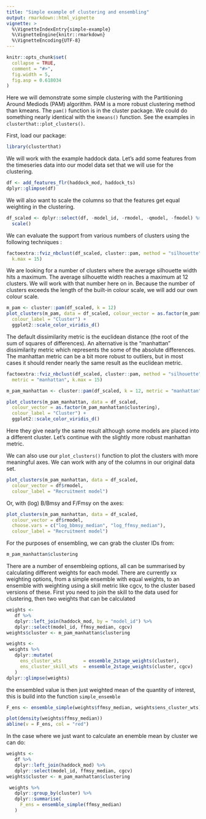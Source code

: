 ```yaml
---
title: "Simple example of clustering and ensembling"
output: rmarkdown::html_vignette
vignette: >
  %\VignetteIndexEntry{simple-example}
  %\VignetteEngine{knitr::rmarkdown}
  %\VignetteEncoding{UTF-8}
---
```


```r
knitr::opts_chunk$set(
  collapse = TRUE,
  comment = "#>",
  fig.width = 5,
  fig.asp = 0.618034
)
```

Here we will demonstrate some simple clustering with the Partitioning Around Mediods (PAM) algorithm. PAM is a more robust clustering method than kmeans. The `pam()` function is in the cluster package. We could do something nearly identical with the `kmeans()` function. See the examples in `clusterthat::plot_clusters()`.

First, load our package:

```r
library(clusterthat)
```

We will work with the example haddock data. Let's add some features from the timeseries data into our model data set that we will use for the clustering.

```r
df <- add_features_flr(haddock_mod, haddock_ts)
dplyr::glimpse(df)
```

We will also want to scale the columns so that the features get equal weighting in the clustering.

```r
df_scaled <- dplyr::select(df, -model_id, -rmodel, -qmodel, -fmodel) %>%
  scale()
```

We can evaluate the support from various numbers of clusters using the following techniques :

```r
factoextra::fviz_nbclust(df_scaled, cluster::pam, method = "silhouette",
  k.max = 15)
```

We are looking for a number of clusters where the average silhouette width hits a maximum. The average silhouette width reaches a maximum at 12 clusters. We will work with that number here on in. Because the number of clusters exceeds the length of the built-in colour scale, we will add our own colour scale.

```r
m_pam <- cluster::pam(df_scaled, k = 12)
plot_clusters(m_pam, data = df_scaled, colour_vector = as.factor(m_pam$clustering),
  colour_label = "Cluster") +
  ggplot2::scale_color_viridis_d()
```

The default dissimilarity metric is the euclidean distance (the root of the sum of squares of differences). An alternative is the "manhattan" dissimilarity metric which represents the some of the absolute differences. The manhattan metric can be a bit more robust to outliers, but in most cases it should render nearly the same result as the euclidean metric.

```r
factoextra::fviz_nbclust(df_scaled, cluster::pam, method = "silhouette",
  metric = "manhattan", k.max = 15)

m_pam_manhattan <- cluster::pam(df_scaled, k = 12, metric = "manhattan")

plot_clusters(m_pam_manhattan, data = df_scaled,
  colour_vector = as.factor(m_pam_manhattan$clustering),
  colour_label = "Cluster") +
  ggplot2::scale_color_viridis_d()
```

Here they give nearly the same result although some models are placed into a different cluster. Let's continue with the slightly more robust manhattan metric.

We can also use our `plot_clusters()` function to plot the clusters with more meaningful axes. We can work with any of the columns in our original data set.

```r
plot_clusters(m_pam_manhattan, data = df_scaled,
  colour_vector = df$rmodel,
  colour_label = "Recruitment model")
```

Or, with (log) B/Bmsy and F/Fmsy on the axes:

```r
plot_clusters(m_pam_manhattan, data = df_scaled,
  colour_vector = df$rmodel,
  choose.vars = c("log_bbmsy_median", "log_ffmsy_median"),
  colour_label = "Recruitment model")
```

For the purposes of ensembling, we can grab the cluster IDs from:

```r
m_pam_manhattan$clustering
```


There are a number of ensembleing options, all can be summarised by calculating different weights for each model.  There are currently xx weighting options, from a simple ensemble with equal weights, to an ensemble with weighting using a skill metric like cgcv, to the cluster based versions of these.  First you need to join the skill to the data used for clustering, then two weights that can be calculated 


```r
weights <-
   df %>%
   dplyr::left_join(haddock_mod, by = "model_id") %>%
   dplyr::select(model_id, ffmsy_median, cgcv)
weights$cluster <- m_pam_manhattan$clustering

weights <-
 weights %>%
   dplyr::mutate(
     ens_cluster_wts        = ensemble_2stage_weights(cluster),
     ens_cluster_skill_wts  = ensemble_2stage_weights(cluster, cgcv)
   ) 
dplyr::glimpse(weights)
```


the ensembled value is then just weighted mean of the quantity of interest, this is build into the function `simple_ensemble`

```r
F_ens <- ensemble_simple(weights$ffmsy_median, weights$ens_cluster_wts)

plot(density(weights$ffmsy_median))
abline(v = F_ens, col = "red")
```


In the case where we just want to calculate an enemble mean by cluster we can do:

```r
weights <-
   df %>%
   dplyr::left_join(haddock_mod) %>%
   dplyr::select(model_id, ffmsy_median, cgcv)
weights$cluster <- m_pam_manhattan$clustering

 weights %>%
   dplyr::group_by(cluster) %>%
   dplyr::summarise(
     F_ens = ensemble_simple(ffmsy_median)
   )
```

